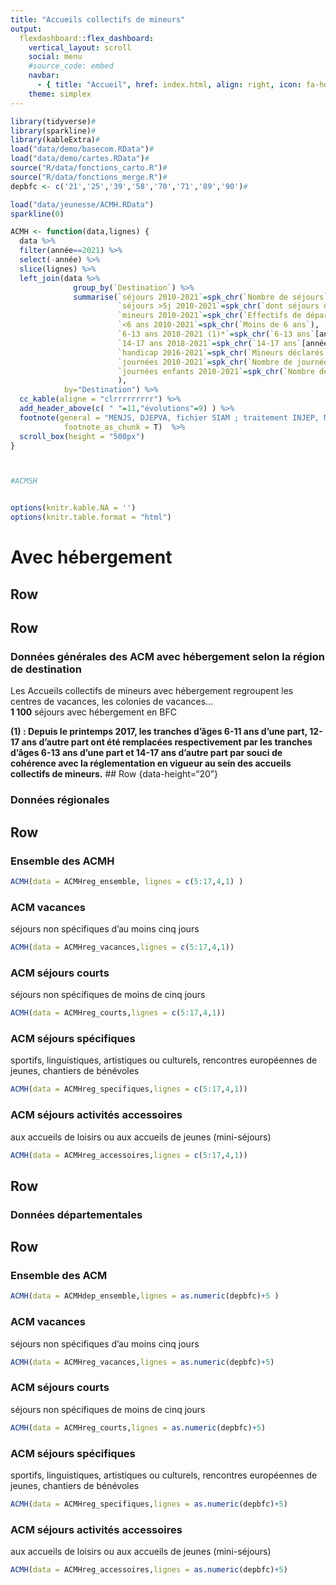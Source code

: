 ```yaml
---
title: "Accueils collectifs de mineurs"
output: 
  flexdashboard::flex_dashboard:
    vertical_layout: scroll
    social: menu
    #source_code: embed
    navbar:
      - { title: "Accueil", href: index.html, align: right, icon: fa-home }
    theme: simplex
---
```


```r

library(tidyverse)#
library(sparkline)#
library(kableExtra)#
load("data/demo/basecom.RData")#
load("data/demo/cartes.RData")#
source("R/data/fonctions_carto.R")#
source("R/data/fonctions_merge.R")#
depbfc <- c('21','25','39','58','70','71','89','90')#

load("data/jeunesse/ACMH.RData")
sparkline(0)

ACMH <- function(data,lignes) {
  data %>% 
  filter(année==2021) %>%
  select(-année) %>%
  slice(lignes) %>%
  left_join(data %>% 
              group_by(`Destination`) %>%
              summarise(`séjours 2010-2021`=spk_chr(`Nombre de séjours`),
                        `séjours >5j 2010-2021`=spk_chr(`dont séjours de cinq jours ou plus`),
                        `mineurs 2010-2021`=spk_chr(`Effectifs de départs de mineurs`),
                        `<6 ans 2010-2021`=spk_chr(`Moins de 6 ans`),
                        `6-13 ans 2018-2021 (1)*`=spk_chr(`6-13 ans`[année>2017]),
                        `14-17 ans 2018-2021`=spk_chr(`14-17 ans`[année>2017]),
                        `handicap 2016-2021`=spk_chr(`Mineurs déclarés en situation de handicap`[année>2015]),
                        `journées 2010-2021`=spk_chr(`Nombre de journées`),
                        `journées enfants 2010-2021`=spk_chr(`Nombre de journées enfants`)
                        ),
            by="Destination") %>%
  cc_kable(aligne = "clrrrrrrrrr") %>%
  add_header_above(c( " "=11,"évolutions"=9) ) %>%
  footnote(general = "MENJS, DJEPVA, fichier SIAM ; traitement INJEP, MEDES", general_title = "Source : ",
            footnote_as_chunk = T)  %>%
  scroll_box(height = "500px")
}



#ACMSH


options(knitr.kable.NA = '')
options(knitr.table.format = "html")
```


# Avec hébergement {data-orientation="rows" height="30" data-icon="fa-bed" font-size="25px"}

## Row {data-height="20"}

## Row {data-height="100"}

### Données générales des ACM avec hébergement selon la région de destination

Les Accueils collectifs de mineurs avec hébergement regroupent les centres de vacances, les colonies de vacances...\
**1 100** séjours avec hébergement en BFC

**(1) : Depuis le printemps 2017, les tranches d'âges 6-11 ans d'une part, 12-17 ans d'autre part ont été remplacées respectivement par les tranches d'âges 6-13 ans d'une part et 14-17 ans d'autre part par souci de cohérence avec la réglementation en vigueur au sein des accueils collectifs de mineurs.**
## Row {data-height="20"}

### Données régionales

## Row {.tabset .tabset-fade .tabset-pills data-height="500"}

### Ensemble des ACMH

```r

ACMH(data = ACMHreg_ensemble, lignes = c(5:17,4,1) )

```

### ACM vacances
séjours non spécifiques d'au moins cinq jours
```r

ACMH(data = ACMHreg_vacances,lignes = c(5:17,4,1))

```

### ACM séjours courts
séjours non spécifiques de moins de cinq jours
```r

ACMH(data = ACMHreg_courts,lignes = c(5:17,4,1))

```

### ACM séjours spécifiques 
sportifs, linguistiques, artistiques ou culturels, rencontres européennes de jeunes, chantiers de bénévoles
```r

ACMH(data = ACMHreg_specifiques,lignes = c(5:17,4,1))

```

### ACM séjours activités accessoires
aux accueils de loisirs ou aux accueils de jeunes (mini-séjours)
```r

ACMH(data = ACMHreg_accessoires,lignes = c(5:17,4,1))

```


## Row {data-height="20"} 

### Données départementales

## Row {.tabset .tabset-fade .tabset-pills data-height="500"}

### Ensemble des ACM

```r

ACMH(data = ACMHdep_ensemble,lignes = as.numeric(depbfc)+5 )

```

### ACM vacances
séjours non spécifiques d'au moins cinq jours
```r

ACMH(data = ACMHreg_vacances,lignes = as.numeric(depbfc)+5)

```

### ACM séjours courts
séjours non spécifiques de moins de cinq jours
```r

ACMH(data = ACMHreg_courts,lignes = as.numeric(depbfc)+5)

```

### ACM séjours spécifiques 
sportifs, linguistiques, artistiques ou culturels, rencontres européennes de jeunes, chantiers de bénévoles
```r

ACMH(data = ACMHreg_specifiques,lignes = as.numeric(depbfc)+5)

```

### ACM séjours activités accessoires
aux accueils de loisirs ou aux accueils de jeunes (mini-séjours)
```r

ACMH(data = ACMHreg_accessoires,lignes = as.numeric(depbfc)+5)

```
